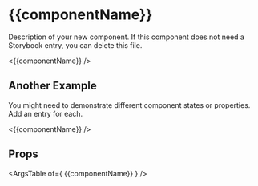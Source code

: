 

<Meta title="{{componentName}}" />

# {{componentName}}

Description of your new component. If this component does not
need a Storybook entry, you can delete this file.

<Canvas>
  <Story name="Default">
    <{{componentName}} />
  </Story>
</Canvas>

## Another Example

You might need to demonstrate different component states or
properties. Add an entry for each.

<Canvas>
  <Story name="Another Example">
    <{{componentName}} />
  </Story>
</Canvas>

## Props

<ArgsTable of={ {{componentName}} } />
